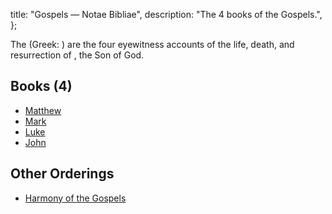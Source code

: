   title: "Gospels — Notae Bibliae",
  description: "The 4 books of the Gospels.",
};

<Initial text="Gospels"/>

The <Definition lang="english" anchor="gospel" text="Gospels" /> (Greek: *<Definition lang="greek" anchor="euangelion" text="Euangelion" />*) are the four eyewitness accounts of the life, death, and resurrection of <Definition lang="hebrew" anchor="yeshua" text="Jesus" /> <Definition lang="greek" anchor="khristos" text="Christ" />, the Son of God.

## Books (4)

* [Matthew](/bible/new-testament/gospels/matthew)
* [Mark](/bible/new-testament/gospels/mark)
* [Luke](/bible/new-testament/gospels/luke)
* [John](/bible/new-testament/gospels/john)

## Other Orderings

* [Harmony of the Gospels](/bible/new-testament/gospels/harmony)
